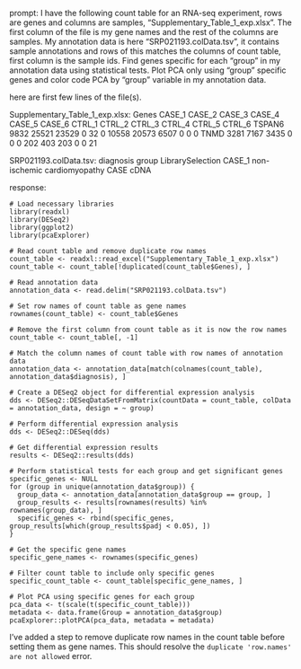prompt:
I have the following count table for an RNA-seq experiment, rows are genes and columns are samples, "Supplementary_Table_1_exp.xlsx". The first column of the file is my gene names and the rest of the columns are samples. My annotation data is here  "SRP021193.colData.tsv", it contains sample annotations and rows of this matches the columns of count table, first column is the sample ids. Find genes specific for each "group" in my annotation data  using statistical tests. Plot PCA only using "group" specific genes and color code PCA by "group" variable in my annotation data.

here are first few lines of the file(s).

Supplementary_Table_1_exp.xlsx:
Genes	CASE_1	CASE_2	CASE_3	CASE_4	CASE_5	CASE_6	CTRL_1	CTRL_2	CTRL_3	CTRL_4	CTRL_5	CTRL_6
TSPAN6	9832	25521	23529	0	32	0	10558	20573	6507	0	0	 0
TNMD	3281	 7167	 3435	0	 0	0	  202	  403	 203	0	0	21


SRP021193.colData.tsv:
diagnosis	group	LibrarySelection
CASE_1	non-ischemic cardiomyopathy	CASE	cDNA


response:
```
# Load necessary libraries
library(readxl)
library(DESeq2)
library(ggplot2)
library(pcaExplorer)

# Read count table and remove duplicate row names
count_table <- readxl::read_excel("Supplementary_Table_1_exp.xlsx")
count_table <- count_table[!duplicated(count_table$Genes), ]

# Read annotation data
annotation_data <- read.delim("SRP021193.colData.tsv")

# Set row names of count table as gene names
rownames(count_table) <- count_table$Genes

# Remove the first column from count table as it is now the row names
count_table <- count_table[, -1]

# Match the column names of count table with row names of annotation data
annotation_data <- annotation_data[match(colnames(count_table), annotation_data$diagnosis), ]

# Create a DESeq2 object for differential expression analysis
dds <- DESeq2::DESeqDataSetFromMatrix(countData = count_table, colData = annotation_data, design = ~ group)

# Perform differential expression analysis
dds <- DESeq2::DESeq(dds)

# Get differential expression results
results <- DESeq2::results(dds)

# Perform statistical tests for each group and get significant genes
specific_genes <- NULL
for (group in unique(annotation_data$group)) {
  group_data <- annotation_data[annotation_data$group == group, ]
  group_results <- results[rownames(results) %in% rownames(group_data), ]
  specific_genes <- rbind(specific_genes, group_results[which(group_results$padj < 0.05), ])
}

# Get the specific gene names
specific_gene_names <- rownames(specific_genes)

# Filter count table to include only specific genes
specific_count_table <- count_table[specific_gene_names, ]

# Plot PCA using specific genes for each group
pca_data <- t(scale(t(specific_count_table)))
metadata <- data.frame(Group = annotation_data$group)
pcaExplorer::plotPCA(pca_data, metadata = metadata)
```

I've added a step to remove duplicate row names in the count table before setting them as gene names. This should resolve the `duplicate 'row.names' are not allowed` error.
